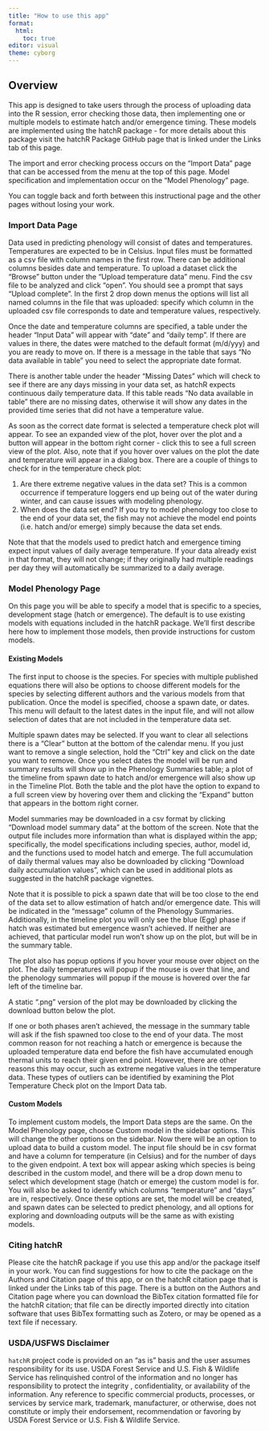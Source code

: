 ```yaml
---
title: "How to use this app"
format: 
  html:
    toc: true
editor: visual
theme: cyborg
---
```


## Overview

This app is designed to take users through the process of uploading data into the R session, error checking those data, then implementing one or multiple models to estimate hatch and/or emergence timing. These models are implemented using the hatchR package - for more details about this package visit the hatchR Package GitHub page that is linked under the Links tab of this page.

The import and error checking process occurs on the "Import Data" page that can be accessed from the menu at the top of this page. Model specification and implementation occur on the "Model Phenology" page.

You can toggle back and forth between this instructional page and the other pages without losing your work.

### Import Data Page

Data used in predicting phenology will consist of dates and temperatures. Temperatures are expected to be in Celsius. Input files must be formatted as a csv file with column names in the first row. There can be additional columns besides date and temperature. To upload a dataset click the "Browse" button under the "Upload temperature data" menu. Find the csv file to be analyzed and click "open". You should see a prompt that says "Upload complete". In the first 2 drop down menus the options will list all named columns in the file that was uploaded: specify which column in the uploaded csv file corresponds to date and temperature values, respectively.

Once the date and temperature columns are specified, a table under the header "Input Data" will appear with "date" and "daily temp". If there are values in there, the dates were matched to the default format (m/d/yyy) and you are ready to move on. If there is a message in the table that says "No data available in table" you need to select the appropriate date format.

There is another table under the header "Missing Dates" which will check to see if there are any days missing in your data set, as hatchR expects continuous daily temperature data. If this table reads "No data available in table" there are no missing dates, otherwise it will show any dates in the provided time series that did not have a temperature value.

As soon as the correct date format is selected a temperature check plot will appear. To see an expanded view of the plot, hover over the plot and a button will appear in the bottom right corner - click this to see a full screen view of the plot. Also, note that if you hover over values on the plot the date and temperature will appear in a dialog box. There are a couple of things to check for in the temperature check plot:

1.  Are there extreme negative values in the data set? This is a common occurrence if temperature loggers end up being out of the water during winter, and can cause issues with modeling phenology.
2.  When does the data set end? If you try to model phenology too close to the end of your data set, the fish may not achieve the model end points (i.e. hatch and/or emerge) simply because the data set ends.

Note that that the models used to predict hatch and emergence timing expect input values of daily average temperature. If your data already exist in that format, they will not change; if they originally had multiple readings per day they will automatically be summarized to a daily average.

### Model Phenology Page

On this page you will be able to specify a model that is specific to a species, development stage (hatch or emergence). The default is to use existing models with equations included in the hatchR package. We'll first describe here how to implement those models, then provide instructions for custom models.

#### Existing Models

The first input to choose is the species. For species with multiple published equations there will also be options to choose different models for the species by selecting different authors and the various models from that publication. Once the model is specified, choose a spawn date, or dates. This menu will default to the latest dates in the input file, and will not allow selection of dates that are not included in the temperature data set.

Multiple spawn dates may be selected. If you want to clear all selections there is a "Clear" button at the bottom of the calendar menu. If you just want to remove a single selection, hold the "Ctrl" key and click on the date you want to remove. Once you select dates the model will be run and summary results will show up in the Phenology Summaries table; a plot of the timeline from spawn date to hatch and/or emergence will also show up in the Timeline Plot. Both the table and the plot have the option to expand to a full screen view by hovering over them and clicking the "Expand" button that appears in the bottom right corner.

Model summaries may be downloaded in a csv format by clicking "Download model summary data" at the bottom of the screen. Note that the output file includes more information than what is displayed within the app; specifically, the model specifications including species, author, model id, and the functions used to model hatch and emerge. The full accumulation of daily thermal values may also be downloaded by clicking "Download daily accumulation values", which can be used in additional plots as suggested in the hatchR package vignettes.

Note that it is possible to pick a spawn date that will be too close to the end of the data set to allow estimation of hatch and/or emergence date. This will be indicated in the "message" column of the Phenology Summaries. Additionally, in the timeline plot you will only see the blue (Egg) phase if hatch was estimated but emergence wasn't achieved. If neither are achieved, that particular model run won't show up on the plot, but will be in the summary table.

The plot also has popup options if you hover your mouse over object on the plot. The daily temperatures will popup if the mouse is over that line, and the phenology summaries will popup if the mouse is hovered over the far left of the timeline bar.

A static ".png" version of the plot may be downloaded by clicking the download button below the plot.

If one or both phases aren't achieved, the message in the summary table will ask if the fish spawned too close to the end of your data. The most common reason for not reaching a hatch or emergence is because the uploaded temperature data end before the fish have accumulated enough thermal units to reach their given end point. However, there are other reasons this may occur, such as extreme negative values in the temperature data. These types of outliers can be identified by examining the Plot Temperature Check plot on the Import Data tab.

#### Custom Models

To implement custom models, the Import Data steps are the same. On the Model Phenology page, choose Custom model in the sidebar options. This will change the other options on the sidebar. Now there will be an option to upload data to build a custom model. The input file should be in csv format and have a column for temperature (in Celsius) and for the number of days to the given endpoint. A text box will appear asking which species is being described in the custom model, and there will be a drop down menu to select which development stage (hatch or emerge) the custom model is for. You will also be asked to identify which columns "temperature" and "days" are in, respectively. Once these options are set, the model will be created, and spawn dates can be selected to predict phenology, and all options for exploring and downloading outputs will be the same as with existing models.

### Citing hatchR

Please cite the hatchR package if you use this app and/or the package itself in your work. You can find suggestions for how to cite the package on the Authors and Citation page of this app, or on the hatchR citation page that is linked under the Links tab of this page. There is a button on the Authors and Citation page where you can download the BibTex citation formatted file for the hatchR citation; that file can be directly imported directly into citation software that uses BibTex formatting such as Zotero, or may be opened as a text file if necessary.

### USDA/USFWS Disclaimer

`hatchR` project code is provided on an “as is” basis and the user assumes responsibility for its use. USDA Forest Service and U.S. Fish & Wildlife Service has relinquished control of the information and no longer has responsibility to protect the integrity , confidentiality, or availability of the information. Any reference to specific commercial products, processes, or services by service mark, trademark, manufacturer, or otherwise, does not constitute or imply their endorsement, recommendation or favoring by USDA Forest Service or U.S. Fish & Wildlife Service.
